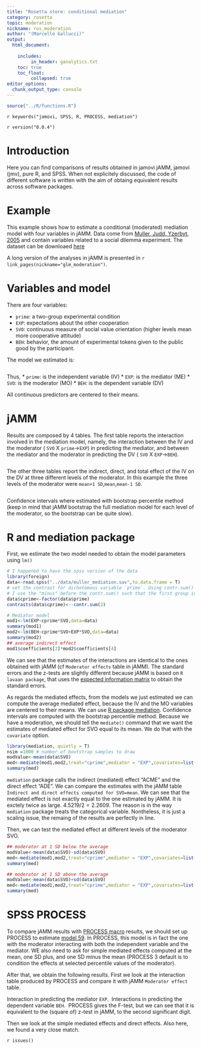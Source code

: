 ```yaml
---
title: "Rosetta store: conditional mediation"
category: rosetta
topic: moderation
nickname: ros_moderation
author: "(Marcello Gallucci)"
output: 
  html_document:
    
    includes:
         in_header: ganalytics.txt
    toc: true
    toc_float:
         collapsed: true
editor_options: 
  chunk_output_type: console
---
```


```r
source("../R/functions.R")
```


`r keywords("jamovi, SPSS, R, PROCESS, mediation")`

`r version("0.0.4")` 

  
# Introduction

Here you can find comparisons of results obtained in jamovi jAMM, jamovi (jmv), pure R, and SPSS. When not explicitely discussed, the code of different software is written with the aim of obtaing equivalent results across software packages.

# Example

This example shows how to estimate a conditional (moderated) mediation model with four variables in jAMM. Data come from [Muller, Judd, Yzerbyt, 2005](https://www.ncbi.nlm.nih.gov/pubmed/16393020) and contain variables related to a social dilemma experiment. The dataset can be downloaed [here](https://github.com/mcfanda/jamm/blob/master/data/coopmedmod.csv)

A long version of the analyses in jAMM is presented in `r link_pages(nickname="glm_moderation")`.

# Variables and model

There are four variables:

* `prime`: a two-group experimental condition 
* `EXP`: expectations about the other cooperation
* `SVO`: continuous measure of social value orientation (higher levels mean more cooperative attitude)
* `BEH`: behavior, the amount of experimental tokens given to the public good by the participant.

The model we estimated is:

<img src="examples/muller/moderator2.png" class="img-responsive" alt="">

Thus,
* `prime`: is the independent variable (IV)
* `EXP`:  is the mediator (ME)
* `SVO`: is the moderator (MO)
* `BEH`: is the dependent variable (DV)

All continuous predictors are centered to their means.

# jAMM

Results are composed by 4 tables. The first table reports the interaction involved in the mediation model, namely, the interaction between the IV and the moderator ( `SVO` X `prime`->`EXP`) in predicting the mediator, and between the mediator and the moderator in predicting the DV ( `SVO` X `EXP`->`BEH`).

<img src="examples/muller/interactions.png" class="img-responsive" alt="">

The other three tables report the indirect, direct, and total effect of the IV on the DV at three different levels of the moderator. In this example the three levels of the moderator were `mean+1 SD`,`mean`,`mean-1 SD`.


<img src="examples/muller/results0_b.png" class="img-responsive" alt="">

Confidence intervals where estimated with bootstrap percentile method (keep in mind that jAMM bootstrap the full mediation model for each level of the moderator, so the bootstrap can be quite slow).

# R and mediation package

First, we estimate the two model needed to obtain the model parameters using `lm()`

```r
# I happened to have the spss version of the data
library(foreign)
data<-read.spss("../data/muller_mediation.sav",to.data.frame = T) 
# set the contrast for dichotomous variable `prime`. Using contr.sum() the variable will be `centered`
# I use the "minus" before the contr.sum() such that the first group in prime is coded -1, like in jAMM.
data$cprime<-factor(data$prime)
contrasts(data$cprime)<--contr.sum(2)

# Mediator model
mod1<-lm(EXP~cprime*SVO,data=data)
summary(mod1)
mod2<-lm(BEH~cprime*SVO+EXP*SVO,data=data)
summary(mod2)
## average indirect effect
mod1$coefficients[2]*mod2$coefficients[4]
```

We can see that the estimates of the interactions  are identical to the ones obtained with jAMM
(cf `Moderator effects` table in jAMM). The standard errors and the z-tests are slightly different because jAMM is based on `R lavaan package`, that uses the [expected information matrix](http://lavaan.ugent.be/tutorial/est.html) to obtain the standard errors.

As regards the mediated effects, from the models we just estimated we can compute the average mediated effect, because the IV and the MO variables are centered to their means. We can use [R package mediation](https://cran.r-project.org/web/packages/mediation/mediation.pdf). Confidence intervals are computed with the bootstrap percentile method. Because we have a moderation, we should tell the `mediate()` command that we want the estimates of mediated effect for SVO equal to its mean. We do that with the `covariate` option.

```r
library(mediation, quietly = T)
nsim =1000 # number of bootstrap samples to draw
modValue<-mean(data$SVO)
med<-mediate(mod1,mod2,treat="cprime",mediator = "EXP",covariates=list("SVO"=modValue),sims = nsim,boot = TRUE ,boot.ci.type = "perc")
summary(med)

```

`mediation` package calls the indirect (mediated) effect "ACME" and the direct effect "ADE". We can compare the estimates with the jAMM table `Indirect and direct effects computed for SVO=mean`. We can see that the mediated effect is not exactly equal to the one estimated by jAMM. It is exctely twice as large. $4.5219/2=2.2609$. The reason is in the way `mediation` package treats the categorical variable. Nontheless, it is just a scaling issue, the remaing of the results are perfectly in line. 

Then, we can test the mediated effect at different levels of the moderator SVO. 

```r
## moderator at 1 SD below the average
modValue<-mean(data$SVO)-sd(data$SVO)
med<-mediate(mod1,mod2,treat="cprime",mediator = "EXP",covariates=list("SVO"=modValue),sims = nsim,boot = TRUE ,boot.ci.type = "perc")
summary(med)
```

```r
## moderator at 1 SD above the average
modValue<-mean(data$SVO)+sd(data$SVO)
med<-mediate(mod1,mod2,treat="cprime",mediator = "EXP",covariates=list("SVO"=modValue),sims = nsim,boot = TRUE ,boot.ci.type = "perc")
summary(med)
```

# SPSS PROCESS

To compare jAMM results with  [PROCESS macro](http://www.processmacro.org/download.html) results, we should set up PROCESS to estimate [model 59](http://www.personal.psu.edu/jxb14/M554/specreg/templates.pdf). In PROCESS, this model is in fact the one with the moderator interacting with both the independent variable and the mediator. WE also need to ask for simple mediated effects computed at the mean, one SD plus, and one SD minus the mean (PROCESS 3 default is to condition the effects at selected percentile values of the moderator).

After that, we obtain the following results. First we look at the interaction table produced by PROCESS and compare it with jAMM `Moderator effect` table. 

Interaction in predicting the mediator `EXP`.
<img src="examples/muller/process1.png" class="img-responsive" alt="">
Interactions in predicting the dependent variable `BEH`.
<img src="examples/muller/process2.png" class="img-responsive" alt="">
PROCESS gives the F-test, but we can see that it is equivalent to the (square of) z-test in jAMM, to the second significant digit. 

Then we look at the simple mediated effects and direct effects. Also here, we found a very close match. 
<img src="examples/muller/process3.png" class="img-responsive" alt="">






`r issues()`